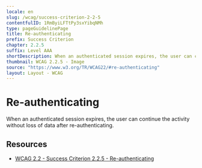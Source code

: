 ```yaml
---
locale: en
slug: /wcag/success-criterion-2-2-5
contentfulID: 1RmByiLFTtPy3sxYibqNMh
type: pageGuidelinePage
title: Re-authenticating
prefix: Success Criterion
chapter: 2.2.5
suffix: Level AAA
shortDescription: When an authenticated session expires, the user can continue the activity without loss of data after re-authenticating.
thumbnail: WCAG 2.2.5 - Image
source: "https://www.w3.org/TR/WCAG22/#re-authenticating"
layout: Layout - WCAG
---
```


# Re-authenticating

When an authenticated session expires, the user can continue the activity without loss of data after re-authenticating.

## Resources

- [WCAG 2.2 - Success Criterion 2.2.5 - Re-authenticating](https://www.w3.org/TR/WCAG22/#re-authenticating)